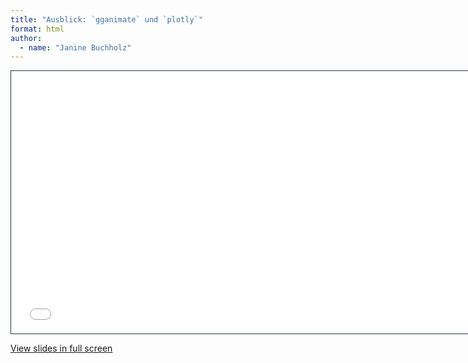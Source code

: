 ```yaml
---
title: "Ausblick: `gganimate` und `plotly`"
format: html
author: 
  - name: "Janine Buchholz"
---
```





```{=html}
<iframe class="slide-deck" src="slides.html" height="420" width="747" style="border: 1px solid #2e3846;"></iframe>
```

[View slides in full screen](slides.html)

